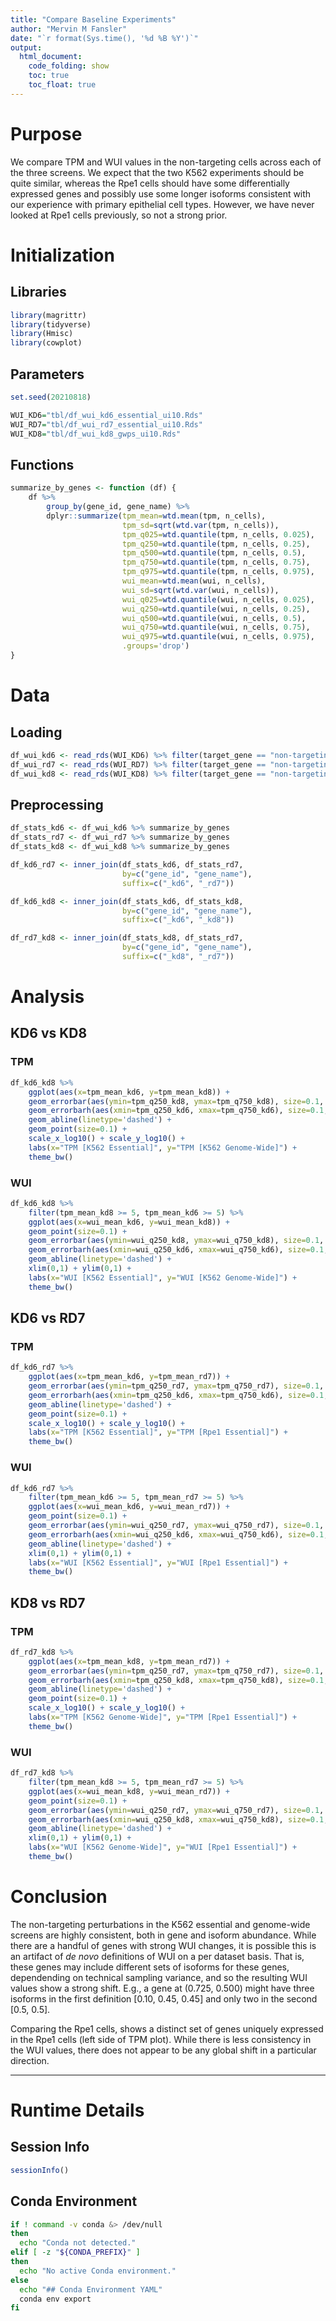 ```yaml
---
title: "Compare Baseline Experiments"
author: "Mervin M Fansler"
date: "`r format(Sys.time(), '%d %B %Y')`"
output: 
  html_document: 
    code_folding: show
    toc: true
    toc_float: true
---
```


# Purpose

We compare TPM and WUI values in the non-targeting cells across each of the three
screens. We expect that the two K562 experiments should be quite similar, whereas 
the Rpe1 cells should have some differentially expressed genes and possibly use some
longer isoforms consistent with our experience with primary epithelial cell types.
However, we have never looked at Rpe1 cells previously, so not a strong prior.

# Initialization

## Libraries
```r
library(magrittr)
library(tidyverse)
library(Hmisc)
library(cowplot)
```

## Parameters
```r
set.seed(20210818)

WUI_KD6="tbl/df_wui_kd6_essential_ui10.Rds"
WUI_RD7="tbl/df_wui_rd7_essential_ui10.Rds"
WUI_KD8="tbl/df_wui_kd8_gwps_ui10.Rds"
```

## Functions

```r
summarize_by_genes <- function (df) { 
    df %>%
        group_by(gene_id, gene_name) %>%
        dplyr::summarize(tpm_mean=wtd.mean(tpm, n_cells),
                         tpm_sd=sqrt(wtd.var(tpm, n_cells)),
                         tpm_q025=wtd.quantile(tpm, n_cells, 0.025),
                         tpm_q250=wtd.quantile(tpm, n_cells, 0.25),
                         tpm_q500=wtd.quantile(tpm, n_cells, 0.5),
                         tpm_q750=wtd.quantile(tpm, n_cells, 0.75),
                         tpm_q975=wtd.quantile(tpm, n_cells, 0.975),
                         wui_mean=wtd.mean(wui, n_cells),
                         wui_sd=sqrt(wtd.var(wui, n_cells)),
                         wui_q025=wtd.quantile(wui, n_cells, 0.025),
                         wui_q250=wtd.quantile(wui, n_cells, 0.25),
                         wui_q500=wtd.quantile(wui, n_cells, 0.5),
                         wui_q750=wtd.quantile(wui, n_cells, 0.75),
                         wui_q975=wtd.quantile(wui, n_cells, 0.975),
                         .groups='drop')
}
```

# Data
## Loading
```r
df_wui_kd6 <- read_rds(WUI_KD6) %>% filter(target_gene == "non-targeting", !is.na(wui))
df_wui_rd7 <- read_rds(WUI_RD7) %>% filter(target_gene == "non-targeting", !is.na(wui))
df_wui_kd8 <- read_rds(WUI_KD8) %>% filter(target_gene == "non-targeting", !is.na(wui))
```

## Preprocessing
```r
df_stats_kd6 <- df_wui_kd6 %>% summarize_by_genes
df_stats_rd7 <- df_wui_rd7 %>% summarize_by_genes
df_stats_kd8 <- df_wui_kd8 %>% summarize_by_genes

df_kd6_rd7 <- inner_join(df_stats_kd6, df_stats_rd7, 
                         by=c("gene_id", "gene_name"), 
                         suffix=c("_kd6", "_rd7"))

df_kd6_kd8 <- inner_join(df_stats_kd6, df_stats_kd8, 
                         by=c("gene_id", "gene_name"), 
                         suffix=c("_kd6", "_kd8"))

df_rd7_kd8 <- inner_join(df_stats_kd8, df_stats_rd7, 
                         by=c("gene_id", "gene_name"), 
                         suffix=c("_kd8", "_rd7"))
```

# Analysis

## KD6 vs KD8
### TPM
```r
df_kd6_kd8 %>%
    ggplot(aes(x=tpm_mean_kd6, y=tpm_mean_kd8)) +
    geom_errorbar(aes(ymin=tpm_q250_kd8, ymax=tpm_q750_kd8), size=0.1, alpha=0.3, color='red') +
    geom_errorbarh(aes(xmin=tpm_q250_kd6, xmax=tpm_q750_kd6), size=0.1, alpha=0.3, color='blue') +
    geom_abline(linetype='dashed') +
    geom_point(size=0.1) +
    scale_x_log10() + scale_y_log10() +
    labs(x="TPM [K562 Essential]", y="TPM [K562 Genome-Wide]") +
    theme_bw()
```

### WUI
```r
df_kd6_kd8 %>%
    filter(tpm_mean_kd8 >= 5, tpm_mean_kd6 >= 5) %>%
    ggplot(aes(x=wui_mean_kd6, y=wui_mean_kd8)) +
    geom_point(size=0.1) +
    geom_errorbar(aes(ymin=wui_q250_kd8, ymax=wui_q750_kd8), size=0.1, alpha=0.3, color='red') +
    geom_errorbarh(aes(xmin=wui_q250_kd6, xmax=wui_q750_kd6), size=0.1, alpha=0.3, color='blue') +
    geom_abline(linetype='dashed') +
    xlim(0,1) + ylim(0,1) +
    labs(x="WUI [K562 Essential]", y="WUI [K562 Genome-Wide]") +
    theme_bw()
```

## KD6 vs RD7
### TPM
```r
df_kd6_rd7 %>%
    ggplot(aes(x=tpm_mean_kd6, y=tpm_mean_rd7)) +
    geom_errorbar(aes(ymin=tpm_q250_rd7, ymax=tpm_q750_rd7), size=0.1, alpha=0.3, color='red') +
    geom_errorbarh(aes(xmin=tpm_q250_kd6, xmax=tpm_q750_kd6), size=0.1, alpha=0.3, color='blue') +
    geom_abline(linetype='dashed') +
    geom_point(size=0.1) +
    scale_x_log10() + scale_y_log10() +
    labs(x="TPM [K562 Essential]", y="TPM [Rpe1 Essential]") +
    theme_bw()
```

### WUI
```r
df_kd6_rd7 %>%
    filter(tpm_mean_kd6 >= 5, tpm_mean_rd7 >= 5) %>%
    ggplot(aes(x=wui_mean_kd6, y=wui_mean_rd7)) +
    geom_point(size=0.1) +
    geom_errorbar(aes(ymin=wui_q250_rd7, ymax=wui_q750_rd7), size=0.1, alpha=0.3, color='red') +
    geom_errorbarh(aes(xmin=wui_q250_kd6, xmax=wui_q750_kd6), size=0.1, alpha=0.3, color='blue') +
    geom_abline(linetype='dashed') +
    xlim(0,1) + ylim(0,1) +
    labs(x="WUI [K562 Essential]", y="WUI [Rpe1 Essential]") +
    theme_bw()
```

## KD8 vs RD7

### TPM
```r
df_rd7_kd8 %>%
    ggplot(aes(x=tpm_mean_kd8, y=tpm_mean_rd7)) +
    geom_errorbar(aes(ymin=tpm_q250_rd7, ymax=tpm_q750_rd7), size=0.1, alpha=0.3, color='red') +
    geom_errorbarh(aes(xmin=tpm_q250_kd8, xmax=tpm_q750_kd8), size=0.1, alpha=0.3, color='blue') +
    geom_abline(linetype='dashed') +
    geom_point(size=0.1) +
    scale_x_log10() + scale_y_log10() +
    labs(x="TPM [K562 Genome-Wide]", y="TPM [Rpe1 Essential]") +
    theme_bw()
```

### WUI
```r
df_rd7_kd8 %>%
    filter(tpm_mean_kd8 >= 5, tpm_mean_rd7 >= 5) %>%
    ggplot(aes(x=wui_mean_kd8, y=wui_mean_rd7)) +
    geom_point(size=0.1) +
    geom_errorbar(aes(ymin=wui_q250_rd7, ymax=wui_q750_rd7), size=0.1, alpha=0.3, color='red') +
    geom_errorbarh(aes(xmin=wui_q250_kd8, xmax=wui_q750_kd8), size=0.1, alpha=0.3, color='blue') +
    geom_abline(linetype='dashed') +
    xlim(0,1) + ylim(0,1) +
    labs(x="WUI [K562 Genome-Wide]", y="WUI [Rpe1 Essential]") +
    theme_bw()
```

# Conclusion

The non-targeting perturbations in the K562 essential and genome-wide screens are 
highly consistent, both in gene and isoform abundance. While there are a handful of
genes with strong WUI changes, it is possible this is an artifact of *de novo* definitions
of WUI on a per dataset basis. That is, these genes may include different sets of 
isoforms for these genes, dependending on technical sampling variance, and so the 
resulting WUI values show a strong shift. E.g., a gene at (0.725, 0.500) might have three
isoforms in the first definition [0.10, 0.45, 0.45] and only two in the second [0.5, 0.5].

Comparing the Rpe1 cells, shows a distinct set of genes uniquely expressed in the 
Rpe1 cells (left side of TPM plot). While there is less consistency in the WUI values, 
there does not appear to be any global shift in a particular direction.

---

# Runtime Details
## Session Info
```r
sessionInfo()
```

## Conda Environment
```bash
if ! command -v conda &> /dev/null
then
  echo "Conda not detected."
elif [ -z "${CONDA_PREFIX}" ]
then
  echo "No active Conda environment."
else
  echo "## Conda Environment YAML"
  conda env export
fi
```
